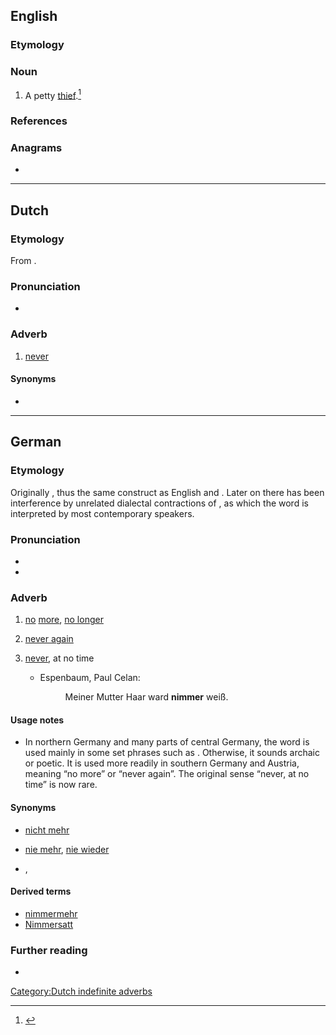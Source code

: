 ==English==

===Etymology===
{{suffix|nim|er|lang=en}}

===Noun===
{{en-noun}}

# A petty [[thief]].<ref>{{cite-book|title=Blacks Law Dictionary|edition=Abridged Eighth|author=Garner, Bryan A.|year=2005|publisher=Thomson/West|isbn=0314158634|page=880|text=}}</ref>

===References===
<references/>

===Anagrams===
* {{anagrams|en|mermin}}

----

==Dutch==

===Etymology===
From {{prefix|nl|n|immer}}.

===Pronunciation===
* {{audio|Nl-nimmer.ogg|Audio|lang=nl}}

===Adverb===
{{nl-adv}}

# [[never]]

====Synonyms====
* {{l|nl|nooit}}

[[Category:Dutch indefinite adverbs]]

----

==German==

===Etymology===
Originally {{prefix|n|immer|lang=de}}, thus the same construct as English {{m|en|ever}} and {{m|en|never}}. Later on there has been interference by unrelated dialectal contractions of {{m|de|nicht mehr}}, as which the word is interpreted by most contemporary speakers.

===Pronunciation===
* {{IPA|/ˈnɪmər/|lang=de}}
* {{audio|De-nimmer.ogg|Audio|lang=de}}

===Adverb===
{{head|de|adverb}}

# {{lb|de|regional|chiefly|southern Germany|Austria}} [[no]] [[more]], [[no longer]]
# {{lb|de|regional|chiefly|southern Germany|Austria}} [[never again]]
# {{lb|de|archaic|or|poetic|literary}} [[never]], at no time
#* Espenbaum, Paul Celan:
#*: Meiner Mutter Haar ward '''nimmer''' weiß.

====Usage notes====
* In northern Germany and many parts of central Germany, the word is used mainly in some set phrases such as {{m|de|nie und nimmer||never ever}}. Otherwise, it sounds archaic or poetic. It is used more readily in southern Germany and Austria, meaning “no more” or “never again”. The original sense “never, at no time” is now rare.

====Synonyms====
* {{sense|no more}} [[nicht mehr]]
* {{sense|never again}} [[nie mehr]], [[nie wieder]]
* {{sense|never}} {{l|de|nie}}, {{l|de|niemals}}

====Derived terms====
* [[nimmermehr]]
* [[Nimmersatt]]

===Further reading===
* {{R:Duden}}